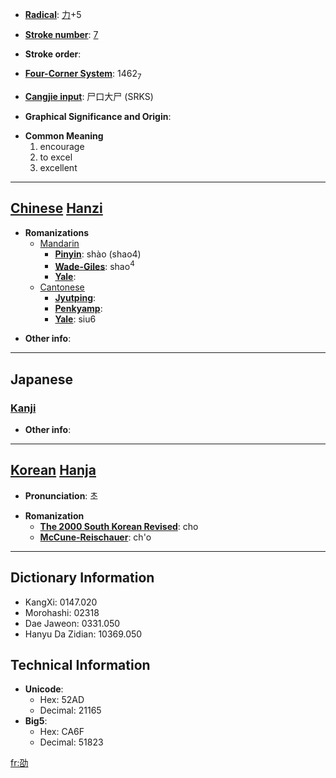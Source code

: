 * '''[[Wiktionary:Chinese radical index| Radical]]''': [[Wiktionary:Chinese radical index 力|力]]+5

* '''[[Wiktionary:Chinese total strokes index|Stroke number]]''': [[Wiktionary:Chinese total strokes index 7|7]]

* '''Stroke order''': 

* '''[[Wiktionary:Chinese four corner index|Four-Corner System]]''': 1462<sub>7</sub>

* '''[[Wiktionary:Chinese Cangjie index|Cangjie input]]''': 尸口大尸 (SRKS)

* '''Graphical Significance and Origin''': 

* '''Common Meaning'''
*#encourage
*# to excel
*# excellent


----

== [[Chinese]] [[Hanzi]] ==

* '''Romanizations'''
** [[Mandarin]]
*** '''[[Pinyin]]''': shào (shao4)
*** '''[[Wade-Giles]]''': shao<sup>4</sup>
*** '''[[Yale]]''': 
**[[Cantonese]]
***'''[[Jyutping]]''':
***'''[[Penkyamp]]''': 
***'''[[Yale]]''': siu6

* '''Other info''': 

----

==Japanese==
===[[Kanji]]===
{{kanji|on readings=[[しょう]] (shō)
|kun readings=[[つとめる]] (tsutomeru)
}}

* '''Other info''':  

----

== [[Korean]] [[Hanja]] ==

* '''Pronunciation''': 초

* '''Romanization'''
** '''[[The 2000 South Korean Revised Romanization|The 2000 South Korean Revised]]''': cho
** '''[[McCune-Reischauer]]''': ch'o

----

== Dictionary Information ==

* KangXi: 0147.020
* Morohashi: 02318
* Dae Jaweon: 0331.050
* Hanyu Da Zidian: 10369.050

== Technical Information ==

* '''Unicode''':
** Hex: 52AD
** Decimal: 21165
* '''Big5''':
** Hex: CA6F
** Decimal: 51823

[[fr:劭]]